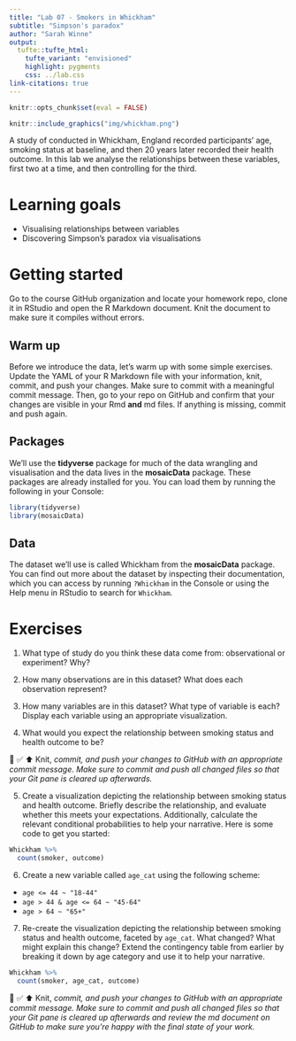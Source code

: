 ```yaml
---
title: "Lab 07 - Smokers in Whickham"
subtitle: "Simpson's paradox"
author: "Sarah Winne"
output: 
  tufte::tufte_html:
    tufte_variant: "envisioned"
    highlight: pygments
    css: ../lab.css
link-citations: true
---
```


```r
knitr::opts_chunk$set(eval = FALSE)
```

```r
knitr::include_graphics("img/whickham.png")
```

A study of conducted in Whickham, England recorded participants' age, smoking status at baseline, and then 20 years later recorded their health outcome.
In this lab we analyse the relationships between these variables, first two at a time, and then controlling for the third.

# Learning goals

-   Visualising relationships between variables
-   Discovering Simpson's paradox via visualisations

# Getting started

Go to the course GitHub organization and locate your homework repo, clone it in RStudio and open the R Markdown document.
Knit the document to make sure it compiles without errors.

## Warm up

Before we introduce the data, let's warm up with some simple exercises.
Update the YAML of your R Markdown file with your information, knit, commit, and push your changes.
Make sure to commit with a meaningful commit message.
Then, go to your repo on GitHub and confirm that your changes are visible in your Rmd **and** md files.
If anything is missing, commit and push again.

## Packages

We'll use the **tidyverse** package for much of the data wrangling and visualisation and the data lives in the **mosaicData** package.
These packages are already installed for you.
You can load them by running the following in your Console:

```r
library(tidyverse) 
library(mosaicData) 
```

## Data

The dataset we'll use is called Whickham from the **mosaicData** package.
You can find out more about the dataset by inspecting their documentation, which you can access by running `?Whickham` in the Console or using the Help menu in RStudio to search for `Whickham`.

# Exercises

1.  What type of study do you think these data come from: observational or experiment?
    Why?

2.  How many observations are in this dataset?
    What does each observation represent?

3.  How many variables are in this dataset?
    What type of variable is each?
    Display each variable using an appropriate visualization.

4.  What would you expect the relationship between smoking status and health outcome to be?

🧶 ✅ ⬆️ Knit, *commit, and push your changes to GitHub with an appropriate commit message. Make sure to commit and push all changed files so that your Git pane is cleared up afterwards.*

5.  Create a visualization depicting the relationship between smoking status and health outcome. Briefly describe the relationship, and evaluate whether this meets your expectations. Additionally, calculate the relevant conditional probabilities to help your narrative. Here is some code to get you started:

```r
Whickham %>%
  count(smoker, outcome)
```

6.  Create a new variable called `age_cat` using the following scheme:

-   `age <= 44 ~ "18-44"`
-   `age > 44 & age <= 64 ~ "45-64"`
-   `age > 64 ~ "65+"`

7.  Re-create the visualization depicting the relationship between smoking status and health outcome, faceted by `age_cat`. What changed? What might explain this change? Extend the contingency table from earlier by breaking it down by age category and use it to help your narrative.

```r
Whickham %>%
  count(smoker, age_cat, outcome)
```

🧶 ✅ ⬆️ Knit, *commit, and push your changes to GitHub with an appropriate commit message. Make sure to commit and push all changed files so that your Git pane is cleared up afterwards and review the md document on GitHub to make sure you're happy with the final state of your work.*
